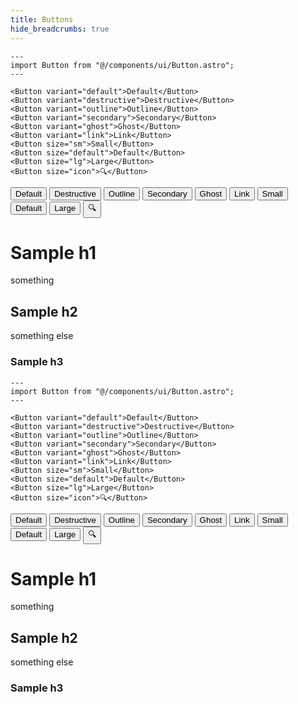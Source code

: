 ```yaml
---
title: Buttons
hide_breadcrumbs: true
---
```



```astro
---
import Button from "@/components/ui/Button.astro";
---

<Button variant="default">Default</Button>
<Button variant="destructive">Destructive</Button>
<Button variant="outline">Outline</Button>
<Button variant="secondary">Secondary</Button>
<Button variant="ghost">Ghost</Button>
<Button variant="link">Link</Button>
<Button size="sm">Small</Button>
<Button size="default">Default</Button>
<Button size="lg">Large</Button>
<Button size="icon">🔍</Button>
```


<div class="flex flex-row flex-wrap gap-2">
<Button variant="default">Default</Button>
<Button variant="destructive">Destructive</Button>
<Button variant="outline">Outline</Button>
<Button variant="secondary">Secondary</Button>
<Button variant="ghost">Ghost</Button>
<Button variant="link">Link</Button>
<Button size="sm">Small</Button>
<Button size="default">Default</Button>
<Button size="lg">Large</Button>
<Button size="icon">🔍</Button>
</div>

# Sample h1

something

## Sample h2

something else

### Sample h3

```astro
---
import Button from "@/components/ui/Button.astro";
---

<Button variant="default">Default</Button>
<Button variant="destructive">Destructive</Button>
<Button variant="outline">Outline</Button>
<Button variant="secondary">Secondary</Button>
<Button variant="ghost">Ghost</Button>
<Button variant="link">Link</Button>
<Button size="sm">Small</Button>
<Button size="default">Default</Button>
<Button size="lg">Large</Button>
<Button size="icon">🔍</Button>
```


<div class="flex flex-row flex-wrap gap-2">
<Button variant="default">Default</Button>
<Button variant="destructive">Destructive</Button>
<Button variant="outline">Outline</Button>
<Button variant="secondary">Secondary</Button>
<Button variant="ghost">Ghost</Button>
<Button variant="link">Link</Button>
<Button size="sm">Small</Button>
<Button size="default">Default</Button>
<Button size="lg">Large</Button>
<Button size="icon">🔍</Button>
</div>

# Sample h1

something

## Sample h2

something else

### Sample h3